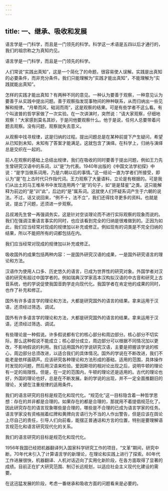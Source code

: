 ```yaml
---
---
---
```

title: 一、继承、吸收和发展
---




语言学是一门科学，而且是一门领先的科学。科学这一术语是五四以后才通行的，我们的祖宗称之为真知灼见。

语言学是一门科学，而且是一门领先的科学。



人们常说“实践出真知”，这是一个简化了的命题，很容易使人误解。实践是出真知的必要条件，而非充分条件。我们只能理解为“实践才能出真知”，不能理解为“实践就能出真知”。

怎样的实践才能出真知？有两种不同的意见。一种认为要善于观察，一种意见认为要善于从实践中提出问题。善于观察指发现事物间的种种联系，从而归纳出一些见解和规律。“月晕而风，础润而雨”，这是观察的结果。可是有些学者不这么看。有个叫波普的哲学家做了一次实验。在一次讲演时，突然说：“请大家观察，仔细地观察！”大家感到莫名其妙，于是问他要观察什么。他于是说，任何人总要带着问题去观察。没有问题，观察就失去意义。

从观察中找寻规律，这是归纳的过程。提出问题总是在某种前提下产生疑问，希望从已知到未知，未知有了答案才能满足。这就包含了演绎。在科学上，归纳与演绎总是交织在一起的。

前人在观察的基础上总结出规律，我们在吸收的同时要善于提出问题，例如王力先生曾研究汉语中的系词，以“是”为代表。1940年出版的《中国文法学初探》中说：“是字当做系词用，乃是六朝以后的事情。”这一结论一直为学者们所接受，即认为“是”在上古时代只作指代词。王力观察了大量语料，立论是有根据的。可是我们从出土的马王堆帛书中发现连用两个“是”的句子，如“是是彗星”之类。这只能解释为前边的“是”训“此”，后边的“是”属系词。这就使人们怀疑系词产生于六朝的说法。不过，话又说回来，“例不十，法不立”，我们还得找寻更多的资料。也就是说，提出了问题，还须进一步观察。

吕叔湘先生曾一再强调务实，这是针对空谈理论而不进行实际观察的现象而说的。我们在强调注重语言事实的同时，也应该看到完全的归纳是很难做到的。正因为如此，我们应当经常对现成的规律加以补充或修正。例如现有的词类是不完全归纳的结果，所以不能把所有的词都包括在内。

我们应当经常对现成的规律加以补充或修正。



吸收国外的成果包括两种内容：一是国外研究汉语的成果，一是国外研究语言的理论和方法。

汉语作为使用人口多、历史悠久的语言，已成为世界性的研究对象。外国学者对汉语的研究有超过中国学者的。例如瑞典汉学家高本汉构拟汉语的中古音和研究上古音系统，他的学说促使我国音韵学走向现代化。我国学者在肯定他的成果的同时，也作了补充和修正。

国外有许多语言学的理论和方法，大都是研究国外的语言的结果。拿来运用于汉语，还须经过筛选、调试。

国外有许多语言学的理论和方法，大都是研究国外的语言的结果。拿来运用于汉语，还须经过筛选、调试。



有些理论是一种假说。许多假说都有它的核心部分和周边部分。核心部分不切实际，那么这种假说不能成立；核心部分成立，周边部分可以根据不同情况加以更改，不影响假说的利用。我们运用国外的学说研究汉语，主要是把握该学说的核心，周边部分总须改进，以适合我们的具体情况。国外的学说在不断改进，我们不能老是依样画葫芦。应该研究各种理论和方法形成的基础，适用的范围，具体操作时发现的问题，然后用汉语来检验。爱因斯坦的相对论出现之后，说明牛顿的理论有一定的局限性。但是，在一定的范围内，牛顿的理论还是适用的。古代的理论也好，外国的理论也好，总是在不断发展。新的学说的出现，并不一定全面推翻旧的理论，关键在注重规律的适用条件。

我们的语言研究的目标是规范化和现代化。“规范化”这一目标隐含着一种哲学思想：存在的并非都是合理的。如果存在的都是合理的，那就用不着提倡规范化了。因此研究存在的语言现象哪些是合理的，哪些是不合理的已成为语言学家的任务。语言学家没有资格揣着红牌和黄牌向言语行为不当的人作出警告，但是应该在舆论上尽自己的责任，引导人们向前看，能摆正普通话和方言的位置，特别是要理解语言规范化和语言研究现代化的关系。

我们的语言研究的目标是规范化和现代化。



1956年我国已经把机器翻译列入国家科学研究工作的项目，“文革”期间，研究中断。70年代末引入了计算语言学的新理论，在理论和实践上进行了探索。80年代工作进展很快，机器翻译、人机对话迈向了实用化新阶段，在各方面取得了显著的成绩。目前正在扩大研究范围、制订长远规划，以适应社会主义现代化建设的需要。

在这迅猛发展的阶段，考虑一番继承和吸收方面的问题看来是必要的。